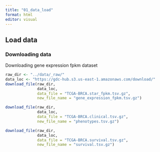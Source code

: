 ```yaml
---
title: "01_data_load"
format: html
editor: visual
---
```

## Load data

### Downloading data
Downloading gene expression fpkm dataset
```r
raw_dir <- "../data/_raw/"
data_loc <- "https://gdc-hub.s3.us-east-1.amazonaws.com/download/"
download_file(raw_dir, 
              data_loc, 
              data_file = "TCGA-BRCA.star_fpkm.tsv.gz", 
              new_file_name = "gene_expression_fpkm.tsv.gz")
```

```r
download_file(raw_dir, 
              data_loc, 
              data_file = "TCGA-BRCA.clinical.tsv.gz", 
              new_file_name = "phenotypes.tsv.gz")
```

```r
download_file(raw_dir, 
              data_loc, 
              data_file = "TCGA-BRCA.survival.tsv.gz", 
              new_file_name = "survival.tsv.gz")
```

